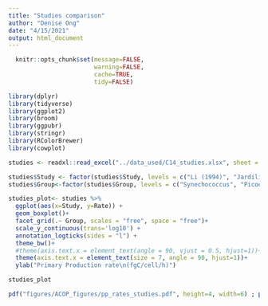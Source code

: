 ```yaml
---
title: "Studies comparison"
author: "Denise Ong"
date: "4/15/2021"
output: html_document
---
```

```r
  knitr::opts_chunk$set(message=FALSE,
                        warning=FALSE,
                        cache=TRUE,
                        tidy=FALSE)
```

```r
library(dplyr)
library(tidyverse)
library(ggplot2)
library(broom)
library(ggpubr)
library(stringr)
library(RColorBrewer)
library(cowplot)
```

```r
studies <- readxl::read_excel("../data_used/C14_studies.xlsx", sheet = "Sheet2")  

studies$Study <- factor(studies$Study, levels = c("Li (1994)", "Jardilier et al. (2010)", "Grob et al. (2011)", "Rii et al. (2016)", "Irion et al. (2021)", "Duerschlag et al. (2021)", "This study (ST)", "This study (SA)"))
studies$Group<-factor(studies$Group, levels = c("Synechococcus", "Picoeukaryotes", "Nanoeukaryotes"))

studies_plot<- studies %>%
  ggplot(aes(x=Study, y=Rate)) +
  geom_boxplot()+
  facet_grid(.~ Group, scales = "free", space = "free")+
  scale_y_continuous(trans='log10') +
  annotation_logticks(sides = "l") +
  theme_bw()+
  #theme(axis.text.x = element_text(angle = 90, vjust = 0.5, hjust=1))+
  theme(axis.text.x = element_text(size = 7, angle = 90, hjust=1))+
  ylab("Primary Production rate\n(fgC/cell/h)")

studies_plot

pdf("figures/ACOP_figures/pp_rates_studies.pdf", height=4, width=6) ; plot(studies_plot) ; dev.off()


  
```